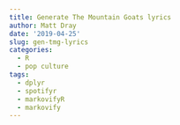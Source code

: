 ```yaml
---
title: Generate The Mountain Goats lyrics
author: Matt Dray
date: '2019-04-25'
slug: gen-tmg-lyrics
categories:
  - R
  - pop culture
tags:
  - dplyr
  - spotifyr
  - markovifyR
  - markovify
---
```

